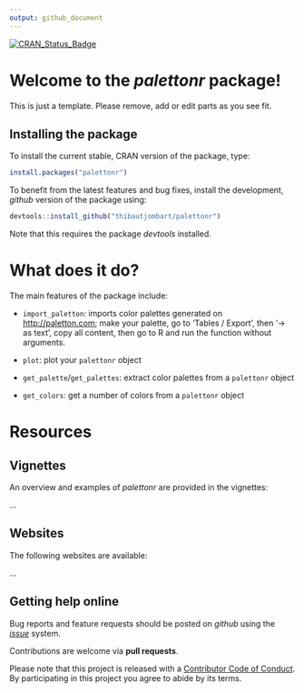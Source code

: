```yaml
---
output: github_document
---
```


[![CRAN_Status_Badge](http://www.r-pkg.org/badges/version/palettonr)](https://cran.r-project.org/package=palettonr)

# Welcome to the *palettonr* package!

This is just a template. Please remove, add or edit parts as you see fit.

## Installing the package

To install the current stable, CRAN version of the package, type:
```r
install.packages("palettonr")
```

To benefit from the latest features and bug fixes, install the development, *github* version of the package using:
```r
devtools::install_github("thibautjombart/palettonr")
```

Note that this requires the package *devtools* installed.


# What does it do?

The main features of the package include:

- `import_paletton`: imports color palettes generated on
  [http://paletton.com](paletton.com); make your palette, go to 'Tables /
  Export', then '-> as text', copy all content, then go to R and run the
  function without arguments.

- `plot`: plot your `palettonr` object

- `get_palette`/`get_palettes`: extract color palettes from a `palettonr` object

- `get_colors`: get a number of colors from a `palettonr` object



# Resources

## Vignettes

An overview and examples of *palettonr* are provided in the vignettes:

...

## Websites

The following websites are available:

...

## Getting help online

Bug reports and feature requests should be posted on *github* using the [*issue*](http://github.com/thibautjombart/palettonr/issues) system.

Contributions are welcome via **pull requests**.

Please note that this project is released with a [Contributor Code of Conduct](CONDUCT.md). By participating in this project you agree to abide by its terms.

